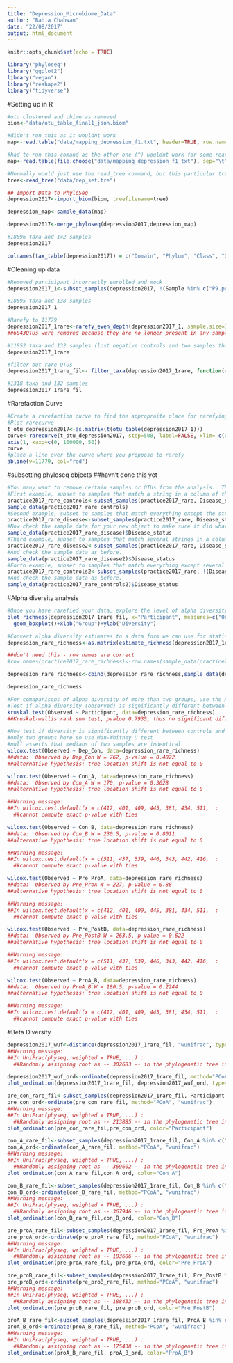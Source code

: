 ```yaml
---
title: "Depression_Microbiome_Data"
author: "Bahia Chahwan"
date: "22/08/2017"
output: html_document
---
```


```r
knitr::opts_chunk$set(echo = TRUE)
```

```r
library("phyloseq")
library("ggplot2")
library("vegan")
library("reshape2")
library("tidyverse")
```

#Setting up in R
```r

#otu clustered and chimeras removed
biom<-"data/otu_table_final1_json.biom"

#didn't run this as it wouldnt work
map<-read.table("data/mapping_depression_f1.txt", header=TRUE, row.names=1)

#had to run this comand as the other one (^) wouldnt work for some reason 
map<-read.table(file.choose("data/mapping_depression_f1_txt"), sep="\t", header=TRUE, row.names=1)

#Normally would just use the read_tree command, but this particular tree is a bit different to ususal.
tree<-read_tree("data/rep_set.tre")

## Import Data to PhyloSeq
depression2017<-import_biom(biom, treefilename=tree)

depression_map<-sample_data(map)

depression2017<-merge_phyloseq(depression2017,depression_map)

#18696 taxa and 142 samples
depression2017

colnames(tax_table(depression2017)) = c("Domain", "Phylum", "Class", "Order", "Family", "Genus", "Species")

```


#Cleaning up data
```r

#Removed participant incorrectly enrolled and mock 
depression2017_1<-subset_samples(depression2017, !(Sample %in% c("P9.pre","P7.pre","P7.post", "mock")))

#18695 taxa and 138 samples
depression2017_1

#Rarefy to 11779
depression2017_1rare<-rarefy_even_depth(depression2017_1, sample.size=11779, rngseed=711, replace=FALSE, trimOTUs=TRUE)
##6843OTUs were removed because they are no longer present in any sample after random subsampling

#11852 taxa and 132 samples (lost negative controls and two samples that only had max 15 seqs)
depression2017_1rare

#filter out rare OTUs
depression2017_1rare_fil<- filter_taxa(depression2017_1rare, function(x) sum(x)>=10 & sum(x>0)>0.1*length(x), TRUE)

#1318 taxa and 132 samples
depression2017_1rare_fil
```


#Rarefaction Curve
```r

#Create a rarefaction curve to find the appropraite place for rarefying your data. Uses vegan for calculating the curve, and base R for plotting. 
#Plot rarecurve
t_otu_depression2017<-as.matrix(t(otu_table(depression2017_1)))
curve<-rarecurve(t_otu_depression2017, step=500, label=FALSE, xlim= c(0,50000), ylim=c(0,2500), ylab = "OTU Count", xaxt="n")
axis(1, xaxp=c(0, 100000, 50))
curve
#place a line over the curve where you proppose to rarefy
abline(v=11779, col="red")

```


#subsetting phyloseq objects
##havn't done this yet
```r

#You many want to remove certain samples or OTUs from the analysis.  There are several ways to do this in Phyloseq, all require creating a new Phyloseq object.
#First example, subset to samples that match a string in a column of the sample data (i.e. the mapping file)
practice2017_rare_controls<-subset_samples(practice2017_rare, Disease_status=="control")
sample_data(practice2017_rare_controls)
#Second example, subset to samples that match everything except the string in a column of the sample data
practice2017_rare_disease<-subset_samples(practice2017_rare, Disease_status!="control")
#Now check the sample data for your new object to make sure it did what you think it did.  In this example I'm only returning the column that lists Disease_status
sample_data(practice2017_rare_disease)$Disease_status
#Third example, subset to samples that match several strings in a column of the sample data
practice2017_rare_disease2<-subset_samples(practice2017_rare, Disease_status%in%c("mdd", "recovering_mdd"))
#And check the sample data as before.
sample_data(practice2017_rare_disease2)$Disease_status
#Forth example, subset to samples that match everything except several strings in a column of the sample data
practice2017_rare_controls2<-subset_samples(practice2017_rare, !(Disease_status%in%c("mdd", "recovering_mdd")))
#And check the sample data as before.
sample_data(practice2017_rare_controls2)$Disease_status
```

#Alpha diversity analysis
```r

#Once you have rarefied your data, explore the level of alpha diversity.  Uses phyloseq plot function which is built on ggplot2.  The x value will determine how samples are grouped along the x axis.
plot_richness(depression2017_1rare_fil, x="Participant", measures=c("Observed", "Chao1","Shannon"))+
  geom_boxplot()+xlab("Group")+ylab("Diversity")

#Convert alpha diversity estimates to a data form we can use for statistical testing
depression_rare_richness<-as.matrix(estimate_richness(depression2017_1rare_fil, measures=c("Observed","Chao1","Shannon")))

##don't need this - row names are correct
#row.names(practice2017_rare_richness)<-row.names(sample_data(practice2017_rare))

depression_rare_richness<-cbind(depression_rare_richness,sample_data(depression2017_1rare_fil))

depression_rare_richness

#For comaparisons of alpha diversity of more than two groups, use the Kruskal-Wallis test 
#Test if alpha diversity (observed) is significantly different between Disease_status groups
kruskal.test(Observed ~ Participant, data=depression_rare_richness)
##Kruskal-wallis rank sum test, pvalue 0.7935, thus no significant difference between populations, null hypothesis assumes samples are from identical populations

#Now test if diversity is significantly different between controls and patients who were ever depressed (and recovering mdd groups (Original_status)
#only two groups here so use Man-Whitney U test
#null asserts that medians of two samples are indentical 
wilcox.test(Observed ~ Dep_Con, data=depression_rare_richness)
##data:  Observed by Dep_Con W = 762, p-value = 0.4822
##alternative hypothesis: true location shift is not equal to 0

wilcox.test(Observed ~ Con_A, data=depression_rare_richness)
##data:  Observed by Con_A W = 170, p-value = 0.3028
##alternative hypothesis: true location shift is not equal to 0

##Warning message:
##In wilcox.test.default(x = c(412, 401, 409, 445, 381, 434, 511,  :
  ##cannot compute exact p-value with ties

wilcox.test(Observed ~ Con_B, data=depression_rare_richness)
##data:  Observed by Con_B W = 230.5, p-value = 0.8011
##alternative hypothesis: true location shift is not equal to 0

##Warning message:
##In wilcox.test.default(x = c(511, 437, 539, 446, 343, 442, 416,  :
  ##cannot compute exact p-value with ties

wilcox.test(Observed ~ Pre_ProA, data=depression_rare_richness)
##data:  Observed by Pre_ProA W = 227, p-value = 0.88
##alternative hypothesis: true location shift is not equal to 0

##Warning message:
##In wilcox.test.default(x = c(412, 401, 409, 445, 381, 434, 511,  :
  ##cannot compute exact p-value with ties

wilcox.test(Observed ~ Pre_PostB, data=depression_rare_richness)
##data:  Observed by Pre_PostB W = 263.5, p-value = 0.622
##alternative hypothesis: true location shift is not equal to 0

##Warning message:
##In wilcox.test.default(x = c(511, 437, 539, 446, 343, 442, 416,  :
  ##cannot compute exact p-value with ties

wilcox.test(Observed ~ ProA_B, data=depression_rare_richness)
##data:  Observed by ProA_B W = 180.5, p-value = 0.2244
##alternative hypothesis: true location shift is not equal to 0

##Warning message:
##In wilcox.test.default(x = c(412, 401, 409, 445, 381, 434, 511,  :
  ##cannot compute exact p-value with ties
```


#Beta Diversity
```r

depression2017_wuf<-distance(depression2017_1rare_fil, "wunifrac", type="samples")
##Warning message:
##In UniFrac(physeq, weighted = TRUE, ...) :
  ##Randomly assigning root as -- 302683 -- in the phylogenetic tree in the data you provided.

depression2017_wuf_ord<-ordinate(depression2017_1rare_fil, method="PCoA", distance=depression2017_wuf)
plot_ordination(depression2017_1rare_fil, depression2017_wuf_ord, type="samples",color="Participant")

pre_con_rare_fil<-subset_samples(depression2017_1rare_fil, Participant %in% c("Pre","Con"))
pre_con_ord<-ordinate(pre_con_rare_fil, method="PCoA", "wunifrac")
##Warning message:
##In UniFrac(physeq, weighted = TRUE, ...) :
  ##Randomly assigning root as -- 213885 -- in the phylogenetic tree in the data you provided.
plot_ordination(pre_con_rare_fil,pre_con_ord, color="Participant")

con_A_rare_fil<-subset_samples(depression2017_1rare_fil, Con_A %in% c("Con","A"))
con_A_ord<-ordinate(con_A_rare_fil, method="PCoA", "wunifrac")
##Warning message:
##In UniFrac(physeq, weighted = TRUE, ...) :
  ##Randomly assigning root as -- 369602 -- in the phylogenetic tree in the data you provided.
plot_ordination(con_A_rare_fil,con_A_ord, color="Con_A")

con_B_rare_fil<-subset_samples(depression2017_1rare_fil, Con_B %in% c("Con","B"))
con_B_ord<-ordinate(con_B_rare_fil, method="PCoA", "wunifrac")
##Warning message:
##In UniFrac(physeq, weighted = TRUE, ...) :
  ##Randomly assigning root as -- 367946 -- in the phylogenetic tree in the data you provided.
plot_ordination(con_B_rare_fil,con_B_ord, color="Con_B")

pre_proA_rare_fil<-subset_samples(depression2017_1rare_fil, Pre_ProA %in% c("pre","A"))
pre_proA_ord<-ordinate(pre_proA_rare_fil, method="PCoA", "wunifrac")
##Warning message:
##In UniFrac(physeq, weighted = TRUE, ...) :
  ##Randomly assigning root as -- 183686 -- in the phylogenetic tree in the data you provided.
plot_ordination(pre_proA_rare_fil, pre_proA_ord, color="Pre_ProA")

pre_proB_rare_fil<-subset_samples(depression2017_1rare_fil, Pre_PostB %in% c("pre","B"))
pre_proB_ord<-ordinate(pre_proB_rare_fil, method="PCoA", "wunifrac")
##Warning message:
##In UniFrac(physeq, weighted = TRUE, ...) :
  ##Randomly assigning root as -- 188433 -- in the phylogenetic tree in the data you provided.
plot_ordination(pre_proB_rare_fil, pre_proB_ord, color="Pre_PostB")

proA_B_rare_fil<-subset_samples(depression2017_1rare_fil, ProA_B %in% c("A","B"))
proA_B_ord<-ordinate(proA_B_rare_fil, method="PCoA", "wunifrac")
##Warning message:
##In UniFrac(physeq, weighted = TRUE, ...) :
  ##Randomly assigning root as -- 175438 -- in the phylogenetic tree in the data you provided.
plot_ordination(proA_B_rare_fil, proA_B_ord, color="ProA_B")


```





